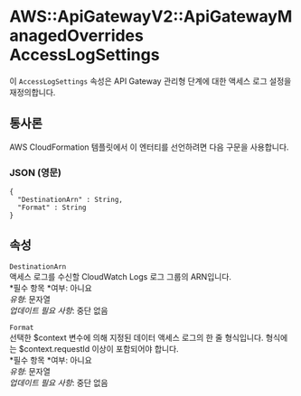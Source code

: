 # AWS::ApiGatewayV2::ApiGatewayManagedOverrides AccessLogSettings

이 `AccessLogSettings` 속성은 API Gateway 관리형 단계에 대한 액세스 로그 설정을 재정의합니다.

## 통사론

AWS CloudFormation 템플릿에서 이 엔터티를 선언하려면 다음 구문을 사용합니다.

### JSON (영문)

```
{
  "DestinationArn" : String,
  "Format" : String
}
```

## 속성

`DestinationArn`  
액세스 로그를 수신할 CloudWatch Logs 로그 그룹의 ARN입니다.  
*필수 항목 *여부: 아니요  
_유형_: 문자열  
_업데이트 필요 사항_: 중단 없음

`Format`  
선택한 $context 변수에 의해 지정된 데이터 액세스 로그의 한 줄 형식입니다. 형식에는 $context.requestId 이상이 포함되어야 합니다.  
*필수 항목 *여부: 아니요  
_유형_: 문자열  
_업데이트 필요 사항_: 중단 없음
